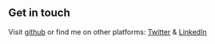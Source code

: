 ## Get in touch

Visit [github](https://github.com/LekoArts/gatsby-starter-portfolio-cara) or find me on other platforms: [Twitter](https://www.twitter.com/lekoarts_de) & [LinkedIn](https://www.linkedin.com/in/lennart-joergens/)
